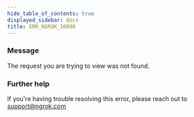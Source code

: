 ```yaml
---
hide_table_of_contents: true
displayed_sidebar: docs
title: ERR_NGROK_10090
---
```


### Message

The request you are trying to view was not found.

### Further help

If you're having trouble resolving this error, please reach out to [support@ngrok.com](mailto:support@ngrok.com?subject=Help%20with%20ERR_NGROK_10090)
